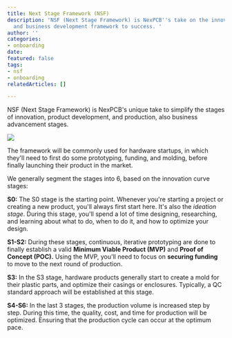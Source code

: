 ```yaml
---
title: Next Stage Framework (NSF)
description: 'NSF (Next Stage Framework) is NexPCB''s take on the innovation, product,
  and business development framework to success. '
author: ''
categories:
- onboarding
date: 
featured: false
tags:
- nsf
- onboarding
relatedArticles: []

---
```

NSF (Next Stage Framework) is NexPCB's unique take to simplify the stages of innovation, product development, and production, also business advancement stages.

![](/uploads/nsf-01.png)

The framework will be commonly used for hardware startups, in which they'll need to first do some prototyping, funding, and molding, before finally launching their product in the market.

We generally segment the stages into 6, based on the innovation curve stages:

**S0:** The S0 stage is the starting point. Whenever you're starting a project or creating a new product, you'll always first start here. It's also the _ideation stage_. During this stage, you'll spend a lot of time designing, researching, and learning about what to do, when to do it, and how to optimize your design.

**S1-S2:** During these stages, continuous, iterative prototyping are done to finally establish a valid **Minimum Viable Product (MVP)** and **Proof of Concept (POC).** Using the MVP, you'll need to focus on **securing funding** to move to the next round of production. 

**S3:** In the S3 stage, hardware products generally start to create a mold for their plastic parts, and optimize their casings or enclosures. Typically, a QC standard approach will be established at this stage.

**S4-S6:** In the last 3 stages, the production volume is increased step by step. During this time, the quality, cost, and time for production will be optimized. Ensuring that the production cycle can occur at the optimum pace. 